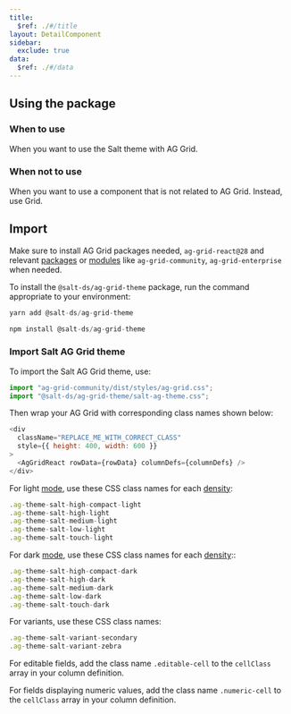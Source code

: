 ```yaml
---
title:
  $ref: ./#/title
layout: DetailComponent
sidebar:
  exclude: true
data:
  $ref: ./#/data
---
```


## Using the package

### When to use

When you want to use the Salt theme with AG Grid.

### When not to use

When you want to use a component that is not related to AG Grid. Instead, use Grid.

## Import

Make sure to install AG Grid packages needed, `ag-grid-react@28` and
relevant [packages](https://www.ag-grid.com/react-data-grid/packages/) or
[modules](https://www.ag-grid.com/react-data-grid/modules/) like
`ag-grid-community`, `ag-grid-enterprise` when needed.

To install the `@salt-ds/ag-grid-theme` package, run the command appropriate to your environment:

```js
yarn add @salt-ds/ag-grid-theme
```

```js
npm install @salt-ds/ag-grid-theme
```

### Import Salt AG Grid theme

To import the Salt AG Grid theme, use:

```js
import "ag-grid-community/dist/styles/ag-grid.css";
import "@salt-ds/ag-grid-theme/salt-ag-theme.css";
```

Then wrap your AG Grid with corresponding class names shown below:

```js
<div
  className="REPLACE_ME_WITH_CORRECT_CLASS"
  style={{ height: 400, width: 600 }}
>
  <AgGridReact rowData={rowData} columnDefs={columnDefs} />
</div>
```

For light [mode](/salt/foundations/modes), use these CSS class names for each [density](/salt/foundations/density):

```js
.ag-theme-salt-high-compact-light
.ag-theme-salt-high-light
.ag-theme-salt-medium-light
.ag-theme-salt-low-light
.ag-theme-salt-touch-light
```

For dark [mode](/salt/foundations/modes), use these CSS class names for each [density](/salt/foundations/density)::

```js
.ag-theme-salt-high-compact-dark
.ag-theme-salt-high-dark
.ag-theme-salt-medium-dark
.ag-theme-salt-low-dark
.ag-theme-salt-touch-dark
```

For variants, use these CSS class names:

```js
.ag-theme-salt-variant-secondary
.ag-theme-salt-variant-zebra
```

For editable fields, add the class name `.editable-cell` to the `cellClass` array in your column definition.

For fields displaying numeric values, add the class name `.numeric-cell` to the `cellClass` array in your column definition.
